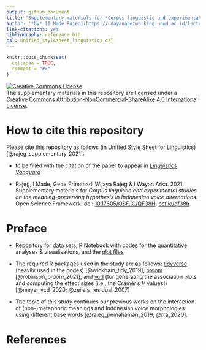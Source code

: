 ```yaml
---
output: github_document
title: "Supplementary materials for *Corpus linguistic and experimental studies on the meaning-preserving hypothesis in Indonesian voice alternations*"
author: '*by* [I Made Rajeg](https://udayananetworking.unud.ac.id/lecturer/1817-i-made-rajeg) <a itemprop="sameAs" content="https://orcid.org/0000-0001-8989-0203" href="https://orcid.org/0000-0001-8989-0203" target="orcid.widget" rel="noopener noreferrer" style="vertical-align:top;"><img src="https://orcid.org/sites/default/files/images/orcid_16x16.png" style="width:1em;margin-right:.5em;" alt="ORCID iD icon"></a>, [Gede Primahadi Wijaya Rajeg](https://udayananetworking.unud.ac.id/lecturer/880-gede-primahadi-wijaya-rajeg) <a itemprop="sameAs" content="https://orcid.org/0000-0002-2047-8621" href="https://orcid.org/0000-0002-2047-8621" target="orcid.widget" rel="noopener noreferrer" style="vertical-align:top;"><img src="https://orcid.org/sites/default/files/images/orcid_16x16.png" style="width:1em;margin-right:.5em;" alt="ORCID iD icon"></a>, [I Wayan Arka](https://researchers.anu.edu.au/researchers/arka-iww) <a itemprop="sameAs" content="https://orcid.org/0000-0002-2819-6186" href="https://orcid.org/0000-0002-2819-6186" target="orcid.widget" rel="noopener noreferrer" style="vertical-align:top;"><img src="https://orcid.org/sites/default/files/images/orcid_16x16.png" style="width:1em;margin-right:.5em;" alt="ORCID iD icon"></a>'
link-citations: yes
bibliography: reference.bib
csl: unified_stylesheet_linguistics.csl
---
```


<!-- README.md is generated from README.Rmd. Please edit that file -->

```r
knitr::opts_chunk$set(
  collapse = TRUE,
  comment = "#>"
)
```


<a rel="license" href="http://creativecommons.org/licenses/by-nc-sa/4.0/"><img alt="Creative Commons License" style="border-width:0" src="https://i.creativecommons.org/l/by-nc-sa/4.0/88x31.png" /></a><br />The supplementary materials in this repository are licensed under a <a rel="license" href="http://creativecommons.org/licenses/by-nc-sa/4.0/">Creative Commons Attribution-NonCommercial-ShareAlike 4.0 International License</a>.

<!-- badges: start -->
<!-- badges: end -->

# How to cite this repository

Please cite this repository as follows (in Unified Style Sheet for Linguistics) [@rajeg_supplementary_2021]:

- to be filled with the citation of the paper to appear in [*Linguistics Vanguard*](https://www.degruyter.com/journal/key/LINGVAN/html)

- Rajeg, I Made, Gede Primahadi Wijaya Rajeg & I Wayan Arka. 2021. Supplementary materials for *Corpus linguistic and experimental studies on the meaning-preserving hypothesis in Indonesian voice alternations*. Open Science Framework. doi: [10.17605/OSF.IO/QF38H](https://doi.org/10.17605/OSF.IO/QF38H). [osf.io/qf38h](https://osf.io/qf38h/).

# Preface

- Repository for data sets, [R Notebook](https://github.com/gederajeg/lingvan-voice/blob/main/imr_gpwr_wa_lingvang_revision_codes.Rmd) with codes for the quantitative analyses & visualisations, and the [plot files](https://github.com/gederajeg/lingvan-voice/tree/main/figs)

- The required R packages used in the study are as follows: [tidyverse](https://www.tidyverse.org/) (heavily used in the codes) [@wickham_tidy_2019], [broom](https://broom.tidymodels.org/) [@robinson_broom_2021], and [vcd](https://cran.r-project.org/web/packages/vcd/index.html) (for generating the association plots and computing the effect sizes [i.e., the Cramér's *V* values]) [@meyer_vcd_2020; @zeileis_residual_2007]

- The topic of this study continues our previous works on the interaction of (non-)metaphoric meanings and Indonesian voice morphologies using different base words [@rajeg_pemahaman_2019; @rra_2020].

# References

